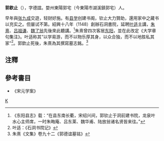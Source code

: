 '''郭欽止'''（{{bd|?||?|}}），字德誼。婺州東陽郭宅（今東陽市湖溪鎮郭宅）人。

早年與[[张九成|张九成]]交遊，轻财好施。有[[县学|县学]]创建书阁，钦止大力贊助，還用家中之藏书以充实之。但屡试不第。紹興十八年（1148）創辦石洞書院，延聘[[叶适|叶适]]主講，[[朱熹|朱熹]]、[[吕祖谦|吕祖谦]]、[[魏了翁|魏了翁]]先後來此聽講。<ref>《东阳县志》载：“在县东南长衢，宋绍兴间，郭钦止于洞前建书院，龙泉叶水心主师席，一时朱晦庵、吕东莱、魏华甫、陆放翁诸名贤皆来往。”</ref>朱熹曾四次客居[[东阳|东阳]]，並在此改定《大学章句集注》。叶适称其“以学易游，而不以物乐厚其身，以众合独，而不以地胜私其家”<ref>叶适：《石洞书院记》</ref>。郭欽止死後，朱熹為其撰寫墓志銘。<ref>朱熹《文集》卷九十二《郭德谊墓铭》</ref>

==注釋==
{{reflist}}
==參考書目==
* 《宋元学案》
[[category:宋朝人|K]]